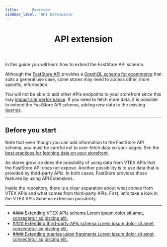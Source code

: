 ```yaml
---
title: '    Overview'
sidebar_label: 'API Extensions'
---
```



<header>

# API extension

</header>

In this guide you will learn how to extend the FastStore API schema.

Although the [FastStore API](https://v1.faststore.dev/reference/api/faststore-api) provides a [GraphQL schema for ecommerce](https://v1.faststore.dev/reference/api/queries) that suits a general use case, some stores may need to access other, more specific, information.

You will not be able to add other APIs endpoints to your storefront since this may [impact site performance](https://v1.faststore.dev/how-to-guides/faststore-api/fetching-api-data#best-practices-for-fetching-data). If you need to fetch more data, it is possible to extend the FastStore API schema, adding new data to the existing [queries](https://v1.faststore.dev/reference/api/queries).

---

## Before you start

Note that even though you can add information to the FastStore API schema, you must be careful not to over-fetch data on your pages. See the [best practices for fetching data on your storefront](https://v1.faststore.dev/how-to-guides/faststore-api/fetching-api-data#best-practices-for-fetching-data).

As stores grow, so does the possibility of using data from VTEX APIs that the FastStore API does not expose.
Another possibility is to use data that is provided by third-party APIs. In both cases, FastStore provides these features by using API Extensions.

Inside the repository, there is a clear separation about what comes from VTEX APIs and what comes from third-party APIs. First, let's take a look in the VTEX APIs Schema extension possibility.

---

<ul class="nx-card-list">
  <li class="nx-card">
    <a href="/docs/api-extension/extending-vtex-api-schema">
      #### Extending VTEX APIs schema
      Lorem ipsum dolor sit amet, consectetur adipiscing elit.
    </a>
  </li>
  
  <li class="nx-card">
    <a href="/docs/api-extension/extending-third-party-api-schema">
      #### Extending third-party APIs schema
      Lorem ipsum dolor sit amet, consectetur adipiscing elit.
    </a>
  </li>

  <li class="nx-card">
    <a href="/docs/api-extension/extending-queries-using-fragments">
      #### Extending queries usign fragments
      Lorem ipsum dolor sit amet, consectetur adipiscing elit.
    </a>
  </li>
</ul>
